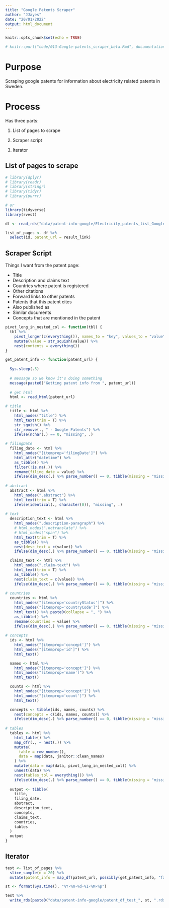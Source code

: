 ```yaml
---
title: "Google Patents Scraper"
author: "JJayes"
date: "20/01/2022"
output: html_document
---
```


```r
knitr::opts_chunk$set(echo = TRUE)
```

```r
# knitr::purl("code/013-Google-patents_scraper_beta.Rmd", documentation = 2)
```

# Purpose

Scraping google patents for information about electricity related patents in Sweden.

# Process

Has three parts:

1. List of pages to scrape

2. Scraper script

3. Iterator

## List of pages to scrape

```r
# library(dplyr)
# library(readr)
# library(stringr)
# library(tidyr)
# library(purrr)

# or
library(tidyverse)
library(rvest)

```

```r
df <- read_rds("data/patent-info-google/Electricity_patents_list_Google_Patents.rds")

list_of_pages <- df %>% 
  select(id, patent_url = result_link)
```

## Scraper Script

Things I want from the patent page:

* Title
* Description and claims text
* Countries where patent is registered
* Other citations
* Forward links to other patents
* Patents that this patent cites
* Also published as
* Similar documents
* Concepts that are mentioned in the patent

```r
pivot_long_in_nested_col <- function(tbl) {
  tbl %>% 
    pivot_longer(c(everything()), names_to = "key", values_to = "value") %>%
    mutate(value = str_squish(value)) %>% 
    nest(contents = everything())
}
```


```r
get_patent_info <- function(patent_url) {
  
  Sys.sleep(.5)
  
  # message so we know it's doing something
  message(paste0("Getting patent info from ", patent_url))
  
  # get html
  html <- read_html(patent_url)

# title
  title <- html %>%
    html_nodes("title") %>%
    html_text(trim = T) %>%
    str_squish() %>%
    str_remove(., " - Google Patents") %>% 
    ifelse(nchar(.) == 0, "missing", .)
  
# filingDate
  filing_date <- html %>% 
    html_nodes("[itemprop='filingDate']") %>% 
    html_attr("datetime") %>% 
    as_tibble() %>% 
    filter(!is.na(.)) %>% 
    rename(filing_date = value) %>% 
    ifelse(dim_desc(.) %>% parse_number() == 0, tibble(missing = "missing"), .)
  
# abstract
  abstract <- html %>% 
    html_nodes(".abstract") %>% 
    html_text(trim = T) %>%
    ifelse(identical(., character(0)), "missing", .)
  
# text
  description_text <- html %>%
    html_nodes(".description-paragraph") %>%
    # html_nodes(".notranslate") %>%
    # html_nodes("span") %>%
    html_text(trim = T) %>%
    as_tibble() %>%
    nest(desc_text = c(value)) %>% 
    ifelse(dim_desc(.) %>% parse_number() == 0, tibble(missing = "missing"), .)

  claims_text <- html %>%
    html_nodes(".claim-text") %>%
    html_text(trim = T) %>%
    as_tibble() %>%
    nest(claim_text = c(value)) %>% 
    ifelse(dim_desc(.) %>% parse_number() == 0, tibble(missing = "missing"), .)
  
# countries
  countries <- html %>%
    html_nodes("[itemprop='countryStatus']") %>%
    html_nodes("[itemprop='countryCode']") %>%
    html_text() %>% paste0(collapse = ", ") %>% 
    as_tibble() %>% 
    rename(countries = value) %>% 
    ifelse(dim_desc(.) %>% parse_number() == 0, tibble(missing = "missing"), .)
 
# concepts
  ids <- html %>%
    html_nodes("[itemprop='concept']") %>%
    html_nodes("[itemprop='id']") %>%
    html_text()

  names <- html %>%
    html_nodes("[itemprop='concept']") %>%
    html_nodes("[itemprop='name']") %>%
    html_text()

  counts <- html %>%
    html_nodes("[itemprop='concept']") %>%
    html_nodes("[itemprop='count']") %>%
    html_text()

  concepts <- tibble(ids, names, counts) %>%
    nest(concepts = c(ids, names, counts)) %>% 
    ifelse(dim_desc(.) %>% parse_number() == 0, tibble(missing = "missing"), .)
  
# tables
  tables <- html %>%
    html_table() %>%
    map_dfr(., ~ nest(.)) %>%
    mutate(
      table = row_number(),
      data = map(data, janitor::clean_names)
    ) %>%
    mutate(data = map(data, pivot_long_in_nested_col)) %>%
    unnest(data) %>%
    nest(tables_tbl = everything()) %>% 
    ifelse(dim_desc(.) %>% parse_number() == 0, tibble(missing = "missing"), .)
  
  output <- tibble(
    title,
    filing_date,
    abstract,
    description_text,
    concepts,
    claims_text,
    countries,
    tables
  )
  output
}

```

## Iterator

```r
test <- list_of_pages %>% 
  slice_sample(n = 20) %>% 
  mutate(patent_info = map_df(patent_url, possibly(get_patent_info, "failed")))

st <- format(Sys.time(), "%Y-%m-%d-%I-%M-%p")

test %>% 
  write_rds(paste0("data/patent-info-google/patent_df_test_", st, ".rds"), compress = "gz")
```


